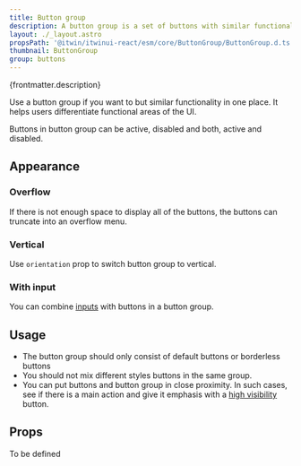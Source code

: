 ```yaml
---
title: Button group
description: A button group is a set of buttons with similar functionality.
layout: ./_layout.astro
propsPath: '@itwin/itwinui-react/esm/core/ButtonGroup/ButtonGroup.d.ts'
thumbnail: ButtonGroup
group: buttons
---
```



<p>{frontmatter.description}</p>

<LiveExample src='ButtonGroup.main.tsx'>
  <AllExamples.ButtonGroupMainExample client:load />
</LiveExample>

Use a button group if you want to but similar functionality in one place. It helps users differentiate functional areas of the UI.

Buttons in button group can be active, disabled and both, active and disabled.

## Appearance

### Overflow

If there is not enough space to display all of the buttons, the buttons can truncate into an overflow menu.

<LiveExample src='ButtonGroup.overflow.tsx'>
  <AllExamples.ButtonGroupOverflowExample client:load />
</LiveExample>

### Vertical

Use <code>orientation</code> prop to switch button group to vertical.

<LiveExample src='ButtonGroup.vertical.tsx'>
  <AllExamples.ButtonGroupVerticalExample client:load />
</LiveExample>

### With input

You can combine [inputs](input) with buttons in a button group.

<LiveExample src='ButtonGroup.input.tsx'>
  <AllExamples.ButtonGroupInputExample client:load />
</LiveExample>

## Usage

- The button group should only consist of default buttons or borderless buttons
- You should not mix different styles buttons in the same group.
- You can put buttons and button group in close proximity. In such cases, see if there is a main action and give it emphasis with a [high visibility](button#high-visibility) button.

<LiveExample src='ButtonGroup.usage.tsx'>
  <AllExamples.ButtonGroupUsageExample client:load />
</LiveExample>

## Props

To be defined
